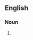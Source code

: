 ==English==

===Noun===
{{en-noun|head=[[mind]] [[boggler]]}}

# {{alternative spelling of|mind-boggler}}